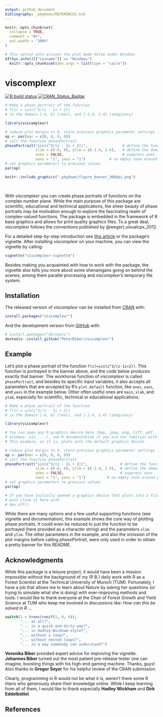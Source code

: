 ```yaml
---
output: github_document
bibliography: _pkgdown/REFERENCES.bib
---
```


<!-- README.md is generated from README.Rmd. Please edit that file -->

```r
knitr::opts_chunk$set(
  collapse = TRUE,
  comment = "#>",
  out.width = "100%"
)

# This option anti-aliases the plot made below under Windows
if(Sys.info()[["sysname"]] == "Windows")
  knitr::opts_chunk$set(dev.args = list(type = "cairo"))

```



# viscomplexr

<!-- badges: start -->
[![R build status](https://github.com/PeterBiber/viscomplexr/workflows/R-CMD-check/badge.svg)](https://github.com/PeterBiber/viscomplexr/actions)
[![CRAN_Status_Badge](https://www.r-pkg.org/badges/version/viscomplexr)](https://cran.r-project.org/package=viscomplexr)
<!-- badges: end -->

<!-- Make a pretty banner. The code is executed but not displayed here. Below, it is displayed in the example section, but not executed -->
<!-- Currently deactivated. Loading the banner as a pre-built file seems better -->

```r
# Make a phase portrait of the function 
# f(z) = sin(z^3/(z - 1i + 2))
# in the domain [-6, 6] (real), and [-2.4, 2.4] (imaginary)

library(viscomplexr)

# reduce plot margin to 0, store previous graphics parameter settings in op
op <- par(mar = c(0, 0, 0, 0))
# call the function phasePortrait
phasePortrait("sin(z^3/(z - 1i + 2))",                # define the function
              xlim = c(-6, 6), ylim = c(-2.4, 2.4),   # define the domain
              axes = FALSE,                           # suppress axes
              xaxs = "i", yaxs = "i")           # no empty zone around plot
# set graphics parameters to previous values
par(op)
```

<!-- Load banner from file -->
```r
knitr::include_graphics("_pkgdown/figure_banner_300dpi.png")
```
<br>    
    
With *viscomplexr* you can create phase portraits of functions on the complex number plane. While the main purpose of this package are scientific, educational and technical applications, the sheer beauty of phase portraits may be motivation enough to explore the fascinating realm of complex-valued functions. The package is embedded in the framework of R base graphics and allows for print quality graphics files. To a great deal, *viscomplexr* follows the conventions published by @wegert_visualcpx_2012. 

For a detailed step-by-step introduction see [this article](https://peterbiber.github.io/viscomplexr/articles/viscomplexr-vignette_for_website.html) or the package's vignette. After installing *viscomplexr* on your machine, you can view the vignette by calling:
``` r
vignette("viscomplexr-vignette")
```
Besides making you acquainted with how to work with the package, the vignette also tells you more about some shenanigans going on behind the scenes; among them parallel processing and *viscomplexr*'s temporary file system.

## Installation

The released version of *viscomplexr* can be installed from [CRAN](https://CRAN.R-project.org/package=viscomplexr) with:

``` r
install.packages("viscomplexr")
```

And the development version from [GitHub](https://github.com/PeterBiber/viscomplexr) with:

``` r
# install.packages("devtools")
devtools::install_github("PeterBiber/viscomplexr")
```
## Example

Let's plot a phase portrait of the function `f(z)=sin(z^3/(z-1i+2))`. This function is portrayed in the banner above, and the code below produces exactly that banner. The workhorse function of *viscomplexr* is called `phasePortrait`, and besides its specific input variables, it also accepts all parameters that are accepted by R's `plot.default` function, like `axes`, `xaxs`, and `yaxs` in the example below. Other often useful ones are `main`, `xlab`, and `ylab`, especially for scientific, technical or educational applications.

```r
# Make a phase portrait of the function 
# f(z) = sin(z^3/(z - 1i + 2))
# in the domain [-6, 6] (real), and [-2.4, 2.4] (imaginary)

library(viscomplexr)

# You can open any R graphics device here (bmp, jpeg, png, tiff, pdf,
# windows, x11, ...), see R documentation if you are not familiar with these.
# This example, as it is, plots into the default graphics device.

# reduce plot margin to 0, store previous graphics parameter settings in op
op <- par(mar = c(0, 0, 0, 0))
# call the function phasePortrait
phasePortrait("sin(z^3/(z - 1i + 2))",               # define the function
              xlim = c(-6, 6), ylim = c(-2.4, 2.4),  # define the domain
              axes = FALSE,                          # suppress axes
              xaxs = "i", yaxs = "i")          # no empty zone around plot
# set graphics parameters to previous values
par(op)

# If you have initially opened a graphics device that plots into a file, you 
# must close it here with
# dev.off()
```

While there are many options and a few useful supporting functions (see vignette and documentation), this example shows the core way of plotting phase portraits. It could even be reduced to just the function to be portrayed (here provided as a character string) and the parameters `xlim` and `ylim`. The other parameters in the example, and also the omission of the plot margins before calling *phasePortrait*, were only used in order to obtain a pretty banner for this README.


## Acknowledgments
While this package is a leisure project, it would have been a mission impossible without the background of my (P.B.) daily work with R as a Forest Scientist at the Technical University of Munich (TUM). Fortunately, I have a job that allows me to learn about Nature by asking her questions (or trying to simulate what she is doing) with ever-improving methods and tools. I would like to thank everyone at the Chair of Forest Growth and Yield Science at TUM who keep me involved in discussions like: *How can this be solved in R ...*  

```r
switch(1 + trunc(runif(1, 0, 6)),
       "... at all?",
       "... in a quick-and-dirty way?",
       "... in Hadley-Wickham-style?",
       "... without a loop?",
       "... without nested loops?",
       "... in a way somebody can understand?")
```

**Veronika Biber** provided expert advice for improving the vignette. **Johannes Biber** turned out the most patient pre-release tester one can imagine, boosting things with his high-end gaming machine. Thanks, guys! Also thanks to **Gregor Seyer** for his helpful review of the CRAN submission.

Clearly, programming in R would not be what it is, weren't there some R titans who generously share their knowledge online. While I keep learning from all of them, I would like to thank especially **Hadley Wickham** and **Dirk Eddelbüttel**.


## References


